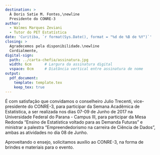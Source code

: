 ```yaml
---
destination: >
  À Doris Satie M. Fontes,\newline
  Presidente do CONRE-3
author:
  - Walmes Marques Zeviani
  - Tutor do PET Estatística
date: 'Curitiba, `r format(Sys.Date(), format = "%d de %B de %Y")`'
closing: >
  Agradecemos pela disponibilidade.\newline
  Cordialmente,
digital-sign:
  path: ../carta-chefia/assinatura.jpg
  width: 6cm      # Largura da assinatura digital
  vspace: 0cm     # Diatância vertical entre assinatura de nome
output:
  pdf_document:
    template: template.tex
    keep_tex: true
---
```


É com satisfação que convidamos o conselheiro Julio Trecenti,
vice-presidente do CONRE-3, para participar da Semana Acadêmica de
Estatística, a ser realizada nos dias 07-09 de Junho de 2017 na
Universidade Federal do Parana - Campus III, para participar da Mesa
Redonda "Ensino de Estatística voltado para as Demanda Futuras" e
ministrar a palestra "Empreendedorismo na carreira de Ciência de
Dados", ambas as atividades no dia 08 de Junho.

Aproveitando o ensejo, solicitamos auxílio ao CONRE-3, na forma de
brindes e materiais para o evento.
